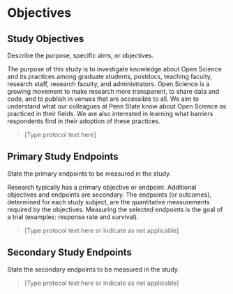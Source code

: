 # Objectives

## Study Objectives

::: {.instr_box}

Describe the purpose, specific aims, or objectives.

:::

The purpose of this study is to investigate knowledge about Open Science and its practices among graduate students, postdocs, teaching faculty, research staff, research faculty, and administrators.
Open Science is a growing movement to make research more transparent, to share data and code, and to publish in venues that are accessible to all.
We aim to understand what our colleagues at Penn State know about Open Science as practiced in their fields. We are also interested in learning what barriers respondents find in their adoption of these practices.

> [Type protocol text here]

## Primary Study Endpoints

::: {.instr_box}

State the primary endpoints to be measured in the study.

Research typically has a primary objective or endpoint. 
Additional objectives and endpoints are secondary. 
The endpoints (or outcomes), determined for each study subject, are the quantitative measurements required by the objectives. 
Measuring the selected endpoints is the goal of a trial (examples: response rate and survival).

:::

> [Type protocol text here or indicate as not applicable]

## Secondary Study Endpoints

::: {.instr_box}

State the secondary endpoints to be measured in the study.

:::

> [Type protocol text here or indicate as not applicable]
